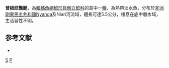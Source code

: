 {{Speciesbox 
| taxon = Synodontis punu
| authority = [[Vreven|Vreven]] & [[Milondo|Milondo]], 2009
| status = NE
| status_system= IUCN3.1
}}

'''普紐歧鬚鮠'''，為[[輻鰭魚綱|輻鰭魚綱]][[鯰形目|鯰形目]][[倒立鯰科|倒立鯰科]]的其中一[[種|種]]，為熱帶淡水魚，分布於[[非洲|非洲]][[剛果民主共和國|剛果民主共和國]]Nyanga及Niari河流域，體長可達5.5公分，棲息在底中層水域，生活習性不明。

==参考文献==
*{{FishBase_species|genus=Synodontis|species=punu|year=2015|month=5}}

{{Taxonbar}}

[[Category:2009年描述的鱼类|S]]
[[Category:歧鬚鮠屬|P]]